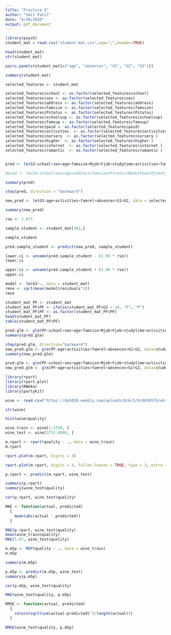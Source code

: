 ```yaml
---
title: "Practice 5"
author: "Smit Patil"
date: "6/30/2020"
output: pdf_document
---
```


```r
library(psych)
student_mat = read.csv("student-mat.csv",sep=";",header=TRUE)

head(student_mat)
str(student_mat)

pairs.panels(student_mat[c("age", "absences", "G1", "G2", "G3")])


```

```r
summary(student_mat)

selected_features <- student_mat

selected_features$school <- as.factor(selected_features$school)
selected_features$sex <- as.factor(selected_features$sex)
selected_features$address <- as.factor(selected_features$address)
selected_features$famsize <- as.factor(selected_features$famsize)
selected_features$Pstatus <- as.factor(selected_features$Pstatus)
selected_features$schoolsup <- as.factor(selected_features$schoolsup)
selected_features$famsup <- as.factor(selected_features$famsup)
selected_features$paid <- as.factor(selected_features$paid)
selected_features$activities  <- as.factor(selected_features$activities )
selected_features$nursery  <- as.factor(selected_features$nursery )
selected_features$higher  <- as.factor(selected_features$higher )
selected_features$internet  <- as.factor(selected_features$internet )
selected_features$romantic  <- as.factor(selected_features$romantic )


pred <- lm(G3~school+sex+age+famsize+Mjob+Fjob+studytime+activities+famrel+absences+G1+G2, data = selected_features)

#pred <- lm(G3~school+sex+age+address+famsize+Pstatus+Medu+Fedu+Mjob+Fjob+reason+guardian+traveltime+studytime+failures+schoolsup+famsup+paid+activities+nursery+higher+internet+romantic+famrel+freetime+goout+Dalc+Walc+health+absences+G1+G2, data = selected_features)

summary(pred)
```

```r
step(pred, direction = "backward")

new_pred <- lm(G3~age+activities+famrel+absences+G1+G2, data = selected_features)

summary(new_pred)
```

```r
rse <- 1.875

sample_student <- student_mat[302,]

sample_student

pred.sample_student <- predict(new_pred, sample_student)

lower.ci <- unname(pred.sample_student - (1.96 * rse))
lower.ci

upper.ci <- unname(pred.sample_student + (1.96 * rse))
upper.ci
```

```r
model <- lm(G3~., data = student_mat)
rmse <- sqrt(mean(model$residuals^2))
rmse
```

```r
student_mat_PF <- student_mat
student_mat_PF$PF <- ifelse(student_mat_PF$G3 < 10, "F", "P")
student_mat_PF$PF <- as.factor(student_mat_PF$PF)
head(student_mat_PF)
table(student_mat_PF$PF)
```

```r
pred.glm <- glm(PF~school+sex+age+famsize+Mjob+Fjob+studytime+activities+famrel+absences+G1+G2, data=student_mat_PF, family="binomial")
summary(pred.glm)

step(pred.glm, direction="backward")
new_pred.glm <- glm(PF~age+activities+famrel+absences+G1+G2, data=student_mat_PF, family="binomial")
summary(new_pred.glm)
```

```r
pred.glm <- glm(PF~school+sex+age+famsize+Mjob+Fjob+studytime+activities+famrel+absences+G1+G2, data=student_mat_PF, family="binomial")
new_pred.glm <- glm(PF~age+activities+famrel+absences+G1+G2, data=student_mat_PF, family="binomial")
```

```r
library(rpart)
library(rpart.plot)
library(RWeka)
library(partykit)

wine <- read.csv("https://da5030.weebly.com/uploads/8/6/5/9/8659576/whitewines.csv")

str(wine)

hist(wine$quality)

wine_train <- wine[1:3750, ]
wine_test <- wine[3751:4898, ]

m.rpart <- rpart(quality ~ ., data = wine_train)
m.rpart

rpart.plot(m.rpart, digits = 3)

rpart.plot(m.rpart, digits = 4, fallen.leaves = TRUE, type = 3, extra = 101)

p.rpart <- predict(m.rpart, wine_test)

summary(p.rpart)
summary(wine_test$quality)

cor(p.rpart, wine_test$quality)

MAE <- function(actual, predicted) 
  {
    mean(abs(actual - predicted))
  }

MAE(p.rpart, wine_test$quality)
mean(wine_train$quality)
MAE(5.87, wine_test$quality)

m.m5p <- M5P(quality ~ ., data = wine_train)
m.m5p

summary(m.m5p)

p.m5p <- predict(m.m5p, wine_test)
summary(p.m5p)

cor(p.m5p, wine_test$quality)

MAE(wine_test$quality, p.m5p)

```

```r
RMSE <- function(actual, predicted) 
  {
    return(sqrt(sum(actual-predicted)^2/length(actual)))
  }

RMSE(wine_test$quality, p.m5p)

```

